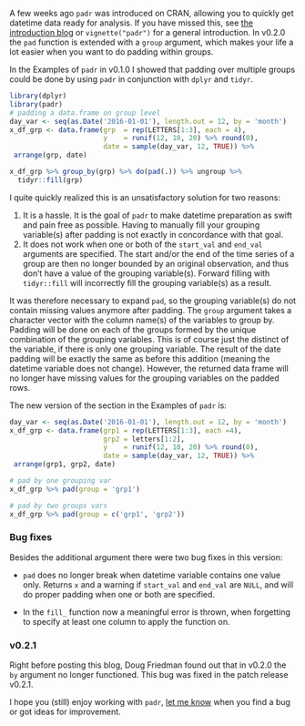 A few weeks ago `padr` was introduced on CRAN, allowing you to quickly get datetime data ready for analysis. If you have missed this, see [the introduction blog](https://edwinth.github.io/blog/padr-intro/) or `vignette("padr")` for a general introduction. In v0.2.0 the `pad` function is extended with a `group` argument, which makes your life a lot easier when you want to do padding within groups.

In the Examples of `padr` in v0.1.0 I showed that padding over multiple groups could be done by using `padr` in conjunction with `dplyr` and `tidyr`.

```r
library(dplyr)
library(padr)
# padding a data.frame on group level
day_var <- seq(as.Date('2016-01-01'), length.out = 12, by = 'month')
x_df_grp <- data.frame(grp  = rep(LETTERS[1:3], each = 4),
                       y    = runif(12, 10, 20) %>% round(0),
                       date = sample(day_var, 12, TRUE)) %>%
 arrange(grp, date)

x_df_grp %>% group_by(grp) %>% do(pad(.)) %>% ungroup %>%
  tidyr::fill(grp) 
```

I quite quickly realized this is an unsatisfactory solution for two reasons:

1) It is a hassle. It is the goal of `padr` to make datetime preparation as swift and pain free as possible. Having to manually fill your grouping variable(s) after padding is not exactly in concordance with that goal.
2) It does not work when one or both of the `start_val` and `end_val` arguments are specified. The start and/or the end of the time series of a group are then no longer bounded by an original observation, and thus don't have a value of the grouping variable(s). Forward filling with `tidyr::fill` will incorrectly fill the grouping variable(s) as a result.

It was therefore necessary to expand `pad`, so the grouping variable(s) do not contain missing values anymore after padding. The `group` argument takes a character vector with the column name(s) of the variables to group by. Padding will be done on each of the groups formed by the unique combination of the grouping variables. This is of course just the distinct of the variable, if there is only one grouping variable. The result of the date padding will be exactly the same as before this addition (meaning the datetime variable does not change). However, the returned data frame will no longer have missing values for the grouping variables on the padded rows.

The new version of the section in the Examples of `padr` is:

```r
day_var <- seq(as.Date('2016-01-01'), length.out = 12, by = 'month')
x_df_grp <- data.frame(grp1 = rep(LETTERS[1:3], each =4),
                       grp2 = letters[1:2],
                       y    = runif(12, 10, 20) %>% round(0),
                       date = sample(day_var, 12, TRUE)) %>%
 arrange(grp1, grp2, date)

# pad by one grouping var
x_df_grp %>% pad(group = 'grp1')

# pad by two groups vars
x_df_grp %>% pad(group = c('grp1', 'grp2'))
```

### Bug fixes

Besides the additional argument there were two bug fixes in this version:

* `pad` does no longer break when datetime variable contains one value only. Returns `x` and a warning if `start_val` and `end_val` are `NULL`, and will do proper padding when one or both are specified.

* In the `fill_` function now a meaningful error is thrown, when forgetting to specify at least one column to apply the function on.

### v0.2.1

Right before posting this blog, Doug Friedman found out that in v0.2.0 the `by` argument no longer functioned. This bug was fixed in the patch release v0.2.1.

I hope you (still) enjoy working with `padr`, [let me know](https://github.com/edwinth/padr) when you find a bug or got ideas for improvement.
